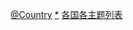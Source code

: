 {{Commons category|Economic maps of the world}}
{{Categories by country|nocat}}

[[Category:经济列表|@Country]]
[[Category:各国经济|*]]
[[Category:各国各主题列表|]]